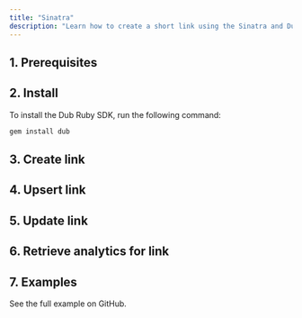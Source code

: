 ```yaml
---
title: "Sinatra"
description: "Learn how to create a short link using the Sinatra and Dub Ruby SDK."
---
```



## 1. Prerequisites

<Prerequisites />

## 2. Install

To install the Dub Ruby SDK, run the following command:

```bash RubyGems
gem install dub
```

## 3. Create link

## 4. Upsert link

## 5. Update link

## 6. Retrieve analytics for link

## 7. Examples

<CardGroup cols={2}>
  <Card
    title="Sinatra Example"
    icon="arrow-up-right-from-square"
    href="https://github.com/dubinc/examples"
  >
    See the full example on GitHub.
  </Card>
</CardGroup>